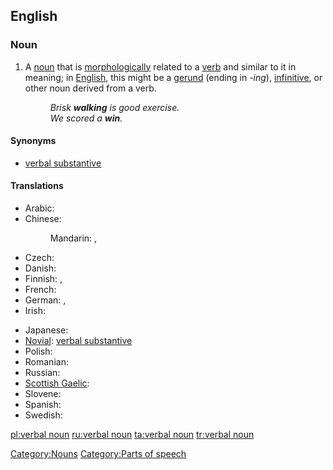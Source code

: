 ==English==

===Noun===
{{en-noun|sg=[[verbal]] [[noun]]}}

# {{grammar}} A [[noun]] that is [[morphologically]] related to a [[verb]] and similar to it in meaning; in [[English]], this might be a [[gerund]] (ending in ''-ing''), [[infinitive]], or other noun derived from a verb.
#: ''Brisk '''walking''' is good exercise.''
#: ''We scored a ''' win'''.''

====Synonyms====
* [[verbal substantive]]

====Translations====
{{trans-top|grammar: noun that is morphologically related to a verb and has similar meaning}}
* Arabic: {{t-|ar|مصدر|m|tr=máSdar}}
* Chinese:
*: Mandarin: {{t|zh|動名詞|sc=Hani}}, {{t|zh|动名词|tr=dòngmíngcí|sc=Hani}}
* Czech: {{t-|cs|podstatné jméno slovesné|n}}
* Danish: {{t|da|verbalsubstantiv|n}}
* Finnish: {{t|fi|verbin nimitapa}}, {{t|fi|infinitiivi}}
* French: {{t|fr|substantif verbal|m}}
* German: {{t|de|Verbalnomen|n}}, {{t|de|Verbalsubstantiv}}
* Irish: {{t-|ga|ainm briathartha|m|xs=Irish}}
{{trans-mid}}
* Japanese: {{t|ja|動名詞|tr=どうめいし, dōmeishi|sc=Jpan}}
* [[Novial]]: [[verbal substantive]]
* Polish: {{t|pl|rzeczownik odczasownikowy|m}}
* Romanian: {{t|ro|substantiv verbal|n}}
* Russian: {{t|ru|отглагольное существительное|n|tr=otglagól’noje suščestvítel’noje|sc=Cyrl}}
* [[Scottish Gaelic]]: {{t-|gd|ainmear gnìomhaireach|m|xs=Scottish Gaelic}}
* Slovene: {{t-|sl|glagolnik|alt=glágolnik}}
* Spanish: {{t|es|nombre verbal|m}}
* Swedish: {{t|sv|substantifierat verb}}
{{trans-bottom}}

[[Category:Nouns]]
[[Category:Parts of speech]]

[[pl:verbal noun]]
[[ru:verbal noun]]
[[ta:verbal noun]]
[[tr:verbal noun]]